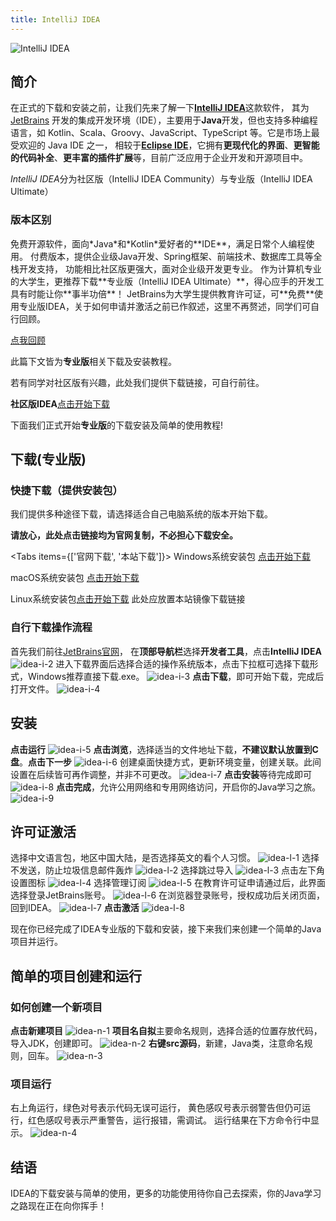 ```yaml
---
title: IntelliJ IDEA
---
```


![IntelliJ IDEA](images/idea/idea-i-1.png)
## 简介
在正式的下载和安装之前，让我们先来了解一下[**IntelliJ IDEA**](https://www.jetbrains.com/zh-cn/idea/ "IDEA官网，点击跳转")这款软件，
其为[JetBrains](https://www.jetbrains.com/zh-cn/ "JetBrains官网，点击跳转")
开发的集成开发环境（IDE），主要用于**Java**开发，但也支持多种编程语言，如 Kotlin、Scala、Groovy、JavaScript、TypeScript 等。它是市场上最受欢迎的 Java IDE 之一，
相较于[**Eclipse IDE**](https://www.eclipse.org/ide/)，它拥有**更现代化的界面**、**更智能的代码补全**、**更丰富的插件扩展**等，目前广泛应用于企业开发和开源项目中。

*IntelliJ IDEA*分为社区版（IntelliJ IDEA Community）与专业版（IntelliJ IDEA Ultimate）

### 版本区别

<Accordions type="single">
  <Accordion title="社区版 (Community Edition)">
    免费开源软件，面向*Java*和*Kotlin*爱好者的**IDE**，满足日常个人编程使用。
  </Accordion>
  
  <Accordion title="专业版 (Ultimate Edition)">
    付费版本，提供企业级Java开发、Spring框架、前端技术、数据库工具等全栈开发支持，
    功能相比社区版更强大，面对企业级开发更专业。
  </Accordion>
</Accordions>
作为计算机专业的大学生，更推荐下载**专业版（IntelliJ IDEA Ultimate）**，得心应手的开发工具有时能让你**事半功倍**！
JetBrains为大学生提供教育许可证，可**免费**使用专业版IDEA，关于如何申请并激活之前已作叙述，这里不再赘述，同学们可自行回顾。

[点我回顾](./jetbrains)

此篇下文皆为**专业版**相关下载及安装教程。

若有同学对社区版有兴趣，此处我们提供下载链接，可自行前往。

**社区版IDEA**[点击开始下载](https://www.jetbrains.com/zh-cn/idea/download/download-thanks.html?platform=windows&code=IIC)

下面我们正式开始**专业版**的下载安装及简单的使用教程!

## 下载(专业版)
### 快捷下载（提供安装包）

我们提供多种途径下载，请选择适合自己电脑系统的版本开始下载。

**请放心，此处点击链接均为官网复制，不必担心下载安全。**

<Tabs items={['官网下载', '本站下载']}>
  <Tab value="官网下载">
  Windows系统安装包 [点击开始下载](https://www.jetbrains.com/zh-cn/idea/download/download-thanks.html?platform=windows)

  macOS系统安装包 [点击开始下载](https://www.jetbrains.com/zh-cn/idea/download/download-thanks.html?platform=macM1)

  Linux系统安装包[点击开始下载](https://www.jetbrains.com/zh-cn/idea/download/download-thanks.html?platform=linux)
  </Tab>
  <Tab value="本站下载">此处应放置本站镜像下载链接</Tab>
</Tabs>

### 自行下载操作流程
首先我们前往[JetBrains官网](https://www.jetbrains.com/zh-cn/ "JetBrains官网，点击跳转")，
在**顶部导航栏**选择**开发者工具**，点击**IntelliJ IDEA**
![idea-i-2](images/idea/idea-i-2.png)
进入下载界面后选择合适的操作系统版本，点击下拉框可选择下载形式，Windows推荐直接下载.exe。
![idea-i-3](images/idea/idea-i-3.png)
**点击下载**，即可开始下载，完成后打开文件。
![idea-i-4](images/idea/idea-i-4.png)
## 安装
**点击运行**
![idea-i-5](images/idea/idea-i-5.png)
**点击浏览**，选择适当的文件地址下载，**不建议默认放置到C盘**。**点击下一步**
![idea-i-6](images/idea/idea-i-6.png)
创建桌面快捷方式，更新环境变量，创建关联。此间设置在后续皆可再作调整，并非不可更改。
![idea-i-7](images/idea/idea-i-7.png)
**点击安装**等待完成即可
![idea-i-8](images/idea/idea-i-8.png)
**点击完成**，允许公用网络和专用网络访问，开启你的Java学习之旅。
![idea-i-9](images/idea/idea-i-9.png)
## 许可证激活
选择中文语言包，地区中国大陆，是否选择英文的看个人习惯。
![idea-l-1](images/idea/idea-l-1.png)
选择不发送，防止垃圾信息邮件轰炸
![idea-l-2](images/idea/idea-l-2.png)
选择跳过导入
![idea-l-3](images/idea/idea-l-3.png)
点击左下角设置图标
![idea-l-4](images/idea/idea-l-4.png)
选择管理订阅
![idea-l-5](images/idea/idea-l-5.png)
在教育许可证申请通过后，此界面选择登录JetBrains账号。
![idea-l-6](images/idea/idea-l-6.png)
在浏览器登录账号，授权成功后关闭页面，回到IDEA。
![idea-l-7](images/idea/idea-l-7.png)
**点击激活**
![idea-l-8](images/idea/idea-l-8.png)

现在你已经完成了IDEA专业版的下载和安装，接下来我们来创建一个简单的Java项目并运行。

## 简单的项目创建和运行

### 如何创建一个新项目

**点击新建项目**
![idea-n-1](images/idea/idea-n-1.png)
**项目名自拟**主要命名规则，选择合适的位置存放代码，导入JDK，创建即可。
![idea-n-2](images/idea/idea-n-2.png)
**右键src源码**，新建，Java类，注意命名规则，回车。
![idea-n-3](images/idea/idea-n-3.png)
### 项目运行
右上角运行，绿色对号表示代码无误可运行，
黄色感叹号表示弱警告但仍可运行，红色感叹号表示严重警告，运行报错，需调试。
运行结果在下方命令行中显示。
![idea-n-4](images/idea/idea-n-4.png)
## 结语
IDEA的下载安装与简单的使用，更多的功能使用待你自己去探索，你的Java学习之路现在正在向你挥手！
